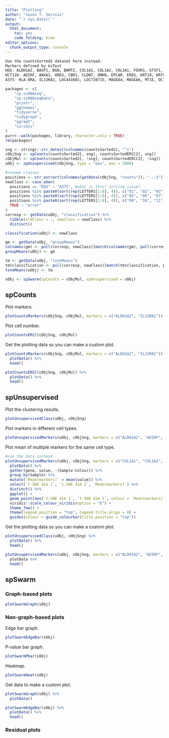 ```yaml
---
title: "Plotting"
author: "Jason T. Serviss"
date: "`r Sys.Date()`"
output:
  html_document:
    toc: yes
    code_folding: hide
editor_options: 
  chunk_output_type: console
---
```


```r
Use the countsSorted2 dataset here instead.
Markers defined by ksTest
HOS: ALDH1A2, BASP1, BGN, BHMT2, COL1A1, COL1A2, COL3A1, FOXR1, GTSF1, LUM
HCT116: ADIRF, ANXA3, AREG, CBR1, CLDN7, DMKN, EPCAM, EREG, KRT19, KRTCAP3
A375: HLA-DRA, IL13RA2, LOC441601, LOC728715, MAGEA4, MAGEA6, MT1E, OCIAD2, SOX10, XIST 
```


```r
packages <- c(
    "sp.scRNAseq",
    "sp.scRNAseqData",
    "printr",
    "ggthemes",
    "tidyverse",
    "tidygraph",
    "ggraph",
    "viridis"
)
purrr::walk(packages, library, character.only = TRUE)
rm(packages)
```

```r
sng <- stringr::str_detect(colnames(countsSorted2), "^s")
cObjSng <- spCounts(countsSorted2[, sng], countsSortedERCC2[, sng])
cObjMul <- spCounts(countsSorted2[, !sng], countsSortedERCC2[, !sng])
uObj <- spUnsupervised(cObjSng, type = "max", max = 2000)

#rename classes
positions <- str_extract(colnames(getData(cObjSng, "counts")), "...$")
newClass <- case_when(
  positions == "E03" ~ "A375", #what is this? sorting issue?
  positions %in% paste0(sort(rep(LETTERS[1:8], 4)), c("01", "02", "03", "04")) ~ "HOS",
  positions %in% paste0(sort(rep(LETTERS[1:8], 4)), c("05", "06", "07", "08")) ~ "HCT116",
  positions %in% paste0(sort(rep(LETTERS[1:8], 4)), c("09", "10", "11", "12")) ~ "A375",
  TRUE ~ "error"
)
corresp <- getData(uObj, "classification") %>%
  tibble(oldClass = ., newClass = newClass) %>%
  distinct()

classification(uObj) <- newClass

gm <- getData(uObj, "groupMeans")
colnames(gm) <- pull(corresp, newClass)[match(colnames(gm), pull(corresp, oldClass))]
groupMeans(uObj) <- gm

tm <- getData(uObj, "tsneMeans")
tm$classification <- pull(corresp, newClass)[match(tm$classification, pull(corresp, oldClass))]
tsneMeans(uObj) <- tm

sObj <- spSwarm(spCounts = cObjMul, spUnsupervised = uObj)
```

## spCounts

Plot markers.
```r
plotCountsMarkers(cObjSng, cObjMul, markers = c("ALDH1A2", "IL13RA2"))
```

Plot cell number.
```r
plotCountsERCC(cObjSng, cObjMul)
```

Get the plotting data so you can make a custom plot.
```r
plotCountsMarkers(cObjSng, cObjMul, markers = c("ALDH1A2", "IL13RA2")) %>%
  plotData() %>%
  head()

plotCountsERCC(cObjSng, cObjMul) %>%
  plotData() %>%
  head()
```

## spUnsupervised

Plot the clustering results.
```r
plotUnsupervisedClass(uObj, cObjSng)
```

Plot markers in different cell types.
```r
plotUnsupervisedMarkers(uObj, cObjSng, markers = c("ALDH1A2", "ADIRF", "IL13RA2"))
```

Plot mean of multiple markers for the same cell type.
```r
#use the data instead
plotUnsupervisedMarkers(uObj, cObjSng, markers = c("COL1A1", "COL1A2", "COL3A1")) %>%
  plotData() %>%
  gather(gene, value, -(Sample:Colour)) %>%
  group_by(Sample) %>%
  mutate(`Mean(markers)` = mean(value)) %>%
  select(`t-SNE dim 1`, `t-SNE dim 2`, `Mean(markers)`) %>%
  distinct() %>%
  ggplot() +
  geom_point(aes(`t-SNE dim 1`, `t-SNE dim 2`, colour = `Mean(markers)`)) +
  viridis::scale_colour_viridis(option = "E") +
  theme_few() +
  theme(legend.position = "top", legend.title.align = 0) +
  guides(colour = guide_colourbar(title.position = "top")) 
```

Get the plotting data so you can make a custom plot.

```r
plotUnsupervisedClass(uObj, cObjSng) %>% 
  plotData() %>%
  head()

plotUnsupervisedMarkers(uObj, cObjSng, markers = c("ALDH1A2", "ADIRF", "IL13RA2")) %>% 
  plotData %>%
  head()
```

## spSwarm

### Graph-based plots

```r
plotSwarmGraph(sObj)
```

### Non-graph-based plots

Edge bar graph.
```r
plotSwarmEdgeBar(sObj)
```

P-value bar graph.
```r
plotSwarmPbar(sObj)
```

Heatmap.
```r
plotSwarmHeat(sObj)
```

Get data to make a custom plot.
```r
plotSwarmGraph(sObj) %>%
  plotData()

plotSwarmEdgeBar(sObj) %>%
  plotData() %>%
  head()
```

### Residual plots

